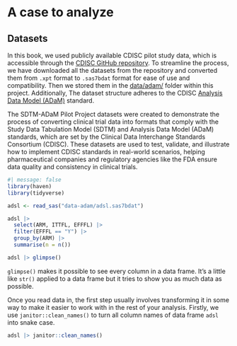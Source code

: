 # A case to analyze

## **Datasets**

In this book, we used publicly available CDISC pilot study data, which is accessible through the [CDISC GitHub repository](https://github.com/cdisc-org/sdtm-adam-pilot-project/tree/master/updated-pilot-submission-package/900172/m5/datasets/cdiscpilot01/analysis/adam/datasets). To streamline the process, we have downloaded all the datasets from the repository and converted them from `.xpt` format to `.sas7bdat` format for ease of use and compatibility. Then we stored them in the [data/adam/](https://github.com/qbgaoo/r4ms/main/data/adam) folder within this project. Additionally, The dataset structure adheres to the CDISC [Analysis Data Model (ADaM)](https://www.cdisc.org/standards/foundational/adam) standard.

The SDTM-ADaM Pilot Project datasets were created to demonstrate the process of converting clinical trial data into formats that comply with the Study Data Tabulation Model (SDTM) and Analysis Data Model (ADaM) standards, which are set by the Clinical Data Interchange Standards Consortium (CDISC). These datasets are used to test, validate, and illustrate how to implement CDISC standards in real-world scenarios, helping pharmaceutical companies and regulatory agencies like the FDA ensure data quality and consistency in clinical trials.

```r
#| message: false
library(haven)
library(tidyverse)
```

```r
adsl <- read_sas("data-adam/adsl.sas7bdat")

adsl |> 
  select(ARM, ITTFL, EFFFL) |> 
  filter(EFFFL == "Y") |> 
  group_by(ARM) |> 
  summarise(n = n())
```

```r
adsl |> glimpse()
```

`glimpse()` makes it possible to see every column in a data frame. It's a little like `str()` applied to a data frame but it tries to show you as much data as possible.

Once you read data in, the first step usually involves transforming it in some way to make it easier to work with in the rest of your analysis. Firstly, we use `janitor::clean_names()` to turn all column names of data frame `adsl` into snake case.

```r
adsl |> janitor::clean_names()
```
